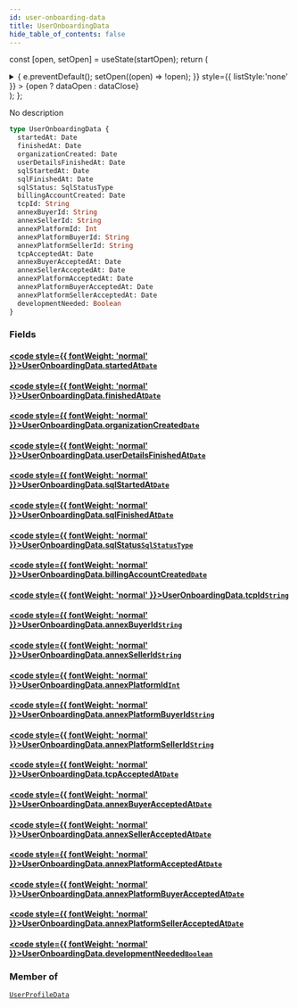 ```yaml
---
id: user-onboarding-data
title: UserOnboardingData
hide_table_of_contents: false
---
```






const [open, setOpen] = useState(startOpen);
return (
<details {...(open ? { open: true } : {})} className="details" style={{ border:'none', boxShadow:'none', background:'var(--ifm-background-color)' }}>
<summary
onClick={(e) => {
e.preventDefault();
setOpen((open) => !open);
}}
style={{ listStyle:'none' }} >
{open ? dataOpen : dataClose}
</summary>
{open && children}
</details>
);
};

No description

```graphql
type UserOnboardingData {
  startedAt: Date
  finishedAt: Date
  organizationCreated: Date
  userDetailsFinishedAt: Date
  sqlStartedAt: Date
  sqlFinishedAt: Date
  sqlStatus: SqlStatusType
  billingAccountCreated: Date
  tcpId: String
  annexBuyerId: String
  annexSellerId: String
  annexPlatformId: Int
  annexPlatformBuyerId: String
  annexPlatformSellerId: String
  tcpAcceptedAt: Date
  annexBuyerAcceptedAt: Date
  annexSellerAcceptedAt: Date
  annexPlatformAcceptedAt: Date
  annexPlatformBuyerAcceptedAt: Date
  annexPlatformSellerAcceptedAt: Date
  developmentNeeded: Boolean
}
```

### Fields

#### [<code style={{ fontWeight: 'normal' }}>UserOnboardingData.<b>startedAt</b></code>](#)<Bullet />[`Date`](/api/scalars/date) <Badge class="badge badge--secondary" text="scalar"/>

>

#### [<code style={{ fontWeight: 'normal' }}>UserOnboardingData.<b>finishedAt</b></code>](#)<Bullet />[`Date`](/api/scalars/date) <Badge class="badge badge--secondary" text="scalar"/>

>

#### [<code style={{ fontWeight: 'normal' }}>UserOnboardingData.<b>organizationCreated</b></code>](#)<Bullet />[`Date`](/api/scalars/date) <Badge class="badge badge--secondary" text="scalar"/>

>

#### [<code style={{ fontWeight: 'normal' }}>UserOnboardingData.<b>userDetailsFinishedAt</b></code>](#)<Bullet />[`Date`](/api/scalars/date) <Badge class="badge badge--secondary" text="scalar"/>

>

#### [<code style={{ fontWeight: 'normal' }}>UserOnboardingData.<b>sqlStartedAt</b></code>](#)<Bullet />[`Date`](/api/scalars/date) <Badge class="badge badge--secondary" text="scalar"/>

>

#### [<code style={{ fontWeight: 'normal' }}>UserOnboardingData.<b>sqlFinishedAt</b></code>](#)<Bullet />[`Date`](/api/scalars/date) <Badge class="badge badge--secondary" text="scalar"/>

>

#### [<code style={{ fontWeight: 'normal' }}>UserOnboardingData.<b>sqlStatus</b></code>](#)<Bullet />[`SqlStatusType`](/api/enums/sql-status-type) <Badge class="badge badge--secondary" text="enum"/>

>

#### [<code style={{ fontWeight: 'normal' }}>UserOnboardingData.<b>billingAccountCreated</b></code>](#)<Bullet />[`Date`](/api/scalars/date) <Badge class="badge badge--secondary" text="scalar"/>

>

#### [<code style={{ fontWeight: 'normal' }}>UserOnboardingData.<b>tcpId</b></code>](#)<Bullet />[`String`](/api/scalars/string) <Badge class="badge badge--secondary" text="scalar"/>

>

#### [<code style={{ fontWeight: 'normal' }}>UserOnboardingData.<b>annexBuyerId</b></code>](#)<Bullet />[`String`](/api/scalars/string) <Badge class="badge badge--secondary" text="scalar"/>

>

#### [<code style={{ fontWeight: 'normal' }}>UserOnboardingData.<b>annexSellerId</b></code>](#)<Bullet />[`String`](/api/scalars/string) <Badge class="badge badge--secondary" text="scalar"/>

>

#### [<code style={{ fontWeight: 'normal' }}>UserOnboardingData.<b>annexPlatformId</b></code>](#)<Bullet />[`Int`](/api/scalars/int) <Badge class="badge badge--secondary" text="scalar"/>

>

#### [<code style={{ fontWeight: 'normal' }}>UserOnboardingData.<b>annexPlatformBuyerId</b></code>](#)<Bullet />[`String`](/api/scalars/string) <Badge class="badge badge--secondary" text="scalar"/>

>

#### [<code style={{ fontWeight: 'normal' }}>UserOnboardingData.<b>annexPlatformSellerId</b></code>](#)<Bullet />[`String`](/api/scalars/string) <Badge class="badge badge--secondary" text="scalar"/>

>

#### [<code style={{ fontWeight: 'normal' }}>UserOnboardingData.<b>tcpAcceptedAt</b></code>](#)<Bullet />[`Date`](/api/scalars/date) <Badge class="badge badge--secondary" text="scalar"/>

>

#### [<code style={{ fontWeight: 'normal' }}>UserOnboardingData.<b>annexBuyerAcceptedAt</b></code>](#)<Bullet />[`Date`](/api/scalars/date) <Badge class="badge badge--secondary" text="scalar"/>

>

#### [<code style={{ fontWeight: 'normal' }}>UserOnboardingData.<b>annexSellerAcceptedAt</b></code>](#)<Bullet />[`Date`](/api/scalars/date) <Badge class="badge badge--secondary" text="scalar"/>

>

#### [<code style={{ fontWeight: 'normal' }}>UserOnboardingData.<b>annexPlatformAcceptedAt</b></code>](#)<Bullet />[`Date`](/api/scalars/date) <Badge class="badge badge--secondary" text="scalar"/>

>

#### [<code style={{ fontWeight: 'normal' }}>UserOnboardingData.<b>annexPlatformBuyerAcceptedAt</b></code>](#)<Bullet />[`Date`](/api/scalars/date) <Badge class="badge badge--secondary" text="scalar"/>

>

#### [<code style={{ fontWeight: 'normal' }}>UserOnboardingData.<b>annexPlatformSellerAcceptedAt</b></code>](#)<Bullet />[`Date`](/api/scalars/date) <Badge class="badge badge--secondary" text="scalar"/>

>

#### [<code style={{ fontWeight: 'normal' }}>UserOnboardingData.<b>developmentNeeded</b></code>](#)<Bullet />[`Boolean`](/api/scalars/boolean) <Badge class="badge badge--secondary" text="scalar"/>

>

### Member of

[`UserProfileData`](/api/objects/user-profile-data) <Badge class="badge badge--secondary" text="object"/>
